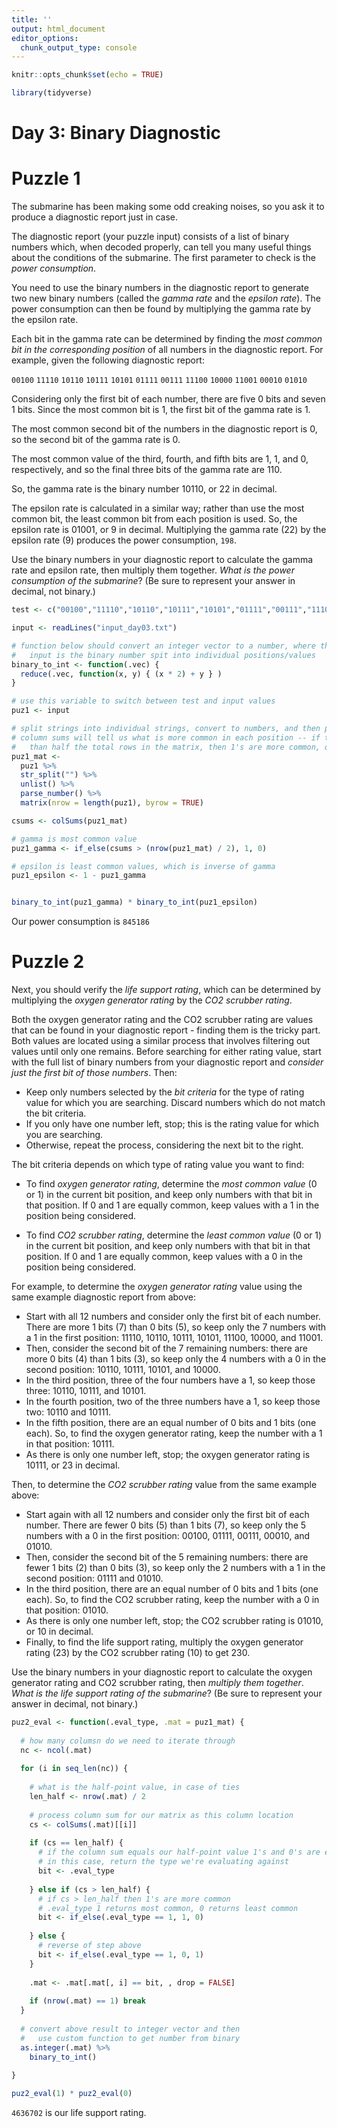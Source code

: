 ```yaml
---
title: ''
output: html_document
editor_options: 
  chunk_output_type: console
---
```


```r
knitr::opts_chunk$set(echo = TRUE)

library(tidyverse)
```

# Day 3: Binary Diagnostic

# Puzzle 1

The submarine has been making some odd creaking noises, so you ask it to produce a diagnostic report just in case.

The diagnostic report (your puzzle input) consists of a list of binary numbers which, when decoded properly, can tell you many useful things about the conditions of the submarine. The first parameter to check is the *power consumption*.

You need to use the binary numbers in the diagnostic report to generate two new binary numbers (called the *gamma rate* and the *epsilon rate*). The power consumption can then be found by multiplying the gamma rate by the epsilon rate.

Each bit in the gamma rate can be determined by finding the *most common bit in the corresponding position* of all numbers in the diagnostic report. For example, given the following diagnostic report:

`00100`
`11110`
`10110`
`10111`
`10101`
`01111`
`00111`
`11100`
`10000`
`11001`
`00010`
`01010`

Considering only the first bit of each number, there are five 0 bits and seven 1 bits. Since the most common bit is 1, the first bit of the gamma rate is 1.

The most common second bit of the numbers in the diagnostic report is 0, so the second bit of the gamma rate is 0.

The most common value of the third, fourth, and fifth bits are 1, 1, and 0, respectively, and so the final three bits of the gamma rate are 110.

So, the gamma rate is the binary number 10110, or 22 in decimal.

The epsilon rate is calculated in a similar way; rather than use the most common bit, the least common bit from each position is used. So, the epsilon rate is 01001, or 9 in decimal. Multiplying the gamma rate (22) by the epsilon rate (9) produces the power consumption, `198`.

Use the binary numbers in your diagnostic report to calculate the gamma rate and epsilon rate, then multiply them together. *What is the power consumption of the submarine*? (Be sure to represent your answer in decimal, not binary.)


```r
test <- c("00100","11110","10110","10111","10101","01111","00111","11100","10000","11001","00010","01010")

input <- readLines("input_day03.txt")

```


```r
# function below should convert an integer vector to a number, where the integer vector
#   input is the binary number spit into individual positions/values
binary_to_int <- function(.vec) {
  reduce(.vec, function(x, y) { (x * 2) + y } )
}

# use this variable to switch between test and input values
puz1 <- input

# split strings into individual strings, convert to numbers, and then put in a matrix
# column sums will tell us what is more common in each position -- if the colsum is greater
#   than half the total rows in the matrix, then 1's are more common, otherwise 0's are
puz1_mat <- 
  puz1 %>% 
  str_split("") %>% 
  unlist() %>% 
  parse_number() %>% 
  matrix(nrow = length(puz1), byrow = TRUE) 

csums <- colSums(puz1_mat)

# gamma is most common value
puz1_gamma <- if_else(csums > (nrow(puz1_mat) / 2), 1, 0)

# epsilon is least common values, which is inverse of gamma
puz1_epsilon <- 1 - puz1_gamma


binary_to_int(puz1_gamma) * binary_to_int(puz1_epsilon)

```

Our power consumption is `845186`



# Puzzle 2

Next, you should verify the *life support rating*, which can be determined by multiplying the *oxygen generator rating* by the *CO2 scrubber rating*.

Both the oxygen generator rating and the CO2 scrubber rating are values that can be found in your diagnostic report - finding them is the tricky part. Both values are located using a similar process that involves filtering out values until only one remains. Before searching for either rating value, start with the full list of binary numbers from your diagnostic report and *consider just the first bit of those numbers*. Then:

- Keep only numbers selected by the *bit criteria* for the type of rating value for which you are searching. Discard numbers which do not match the bit criteria.
- If you only have one number left, stop; this is the rating value for which you are searching.
- Otherwise, repeat the process, considering the next bit to the right.


The bit criteria depends on which type of rating value you want to find:

- To find *oxygen generator rating*, determine the *most common value* (0 or 1) in the current bit position, and keep only numbers with that bit in that position. If 0 and 1 are equally common, keep values with a 1 in the position being considered.

- To find *CO2 scrubber rating*, determine the *least common value* (0 or 1) in the current bit position, and keep only numbers with that bit in that position. If 0 and 1 are equally common, keep values with a 0 in the position being considered.


For example, to determine the *oxygen generator rating* value using the same example diagnostic report from above:

- Start with all 12 numbers and consider only the first bit of each number. There are more 1 bits (7) than 0 bits (5), so keep only the 7 numbers with a 1 in the first position: 11110, 10110, 10111, 10101, 11100, 10000, and 11001.
- Then, consider the second bit of the 7 remaining numbers: there are more 0 bits (4) than 1 bits (3), so keep only the 4 numbers with a 0 in the second position: 10110, 10111, 10101, and 10000.
- In the third position, three of the four numbers have a 1, so keep those three: 10110, 10111, and 10101.
- In the fourth position, two of the three numbers have a 1, so keep those two: 10110 and 10111.
- In the fifth position, there are an equal number of 0 bits and 1 bits (one each). So, to find the oxygen generator rating, keep the number with a 1 in that position: 10111.
- As there is only one number left, stop; the oxygen generator rating is 10111, or 23 in decimal.

Then, to determine the *CO2 scrubber rating* value from the same example above:

- Start again with all 12 numbers and consider only the first bit of each number. There are fewer 0 bits (5) than 1 bits (7), so keep only the 5 numbers with a 0 in the first position: 00100, 01111, 00111, 00010, and 01010.
- Then, consider the second bit of the 5 remaining numbers: there are fewer 1 bits (2) than 0 bits (3), so keep only the 2 numbers with a 1 in the second position: 01111 and 01010.
- In the third position, there are an equal number of 0 bits and 1 bits (one each). So, to find the CO2 scrubber rating, keep the number with a 0 in that position: 01010.
- As there is only one number left, stop; the CO2 scrubber rating is 01010, or 10 in decimal.
- Finally, to find the life support rating, multiply the oxygen generator rating (23) by the CO2 scrubber rating (10) to get 230.

Use the binary numbers in your diagnostic report to calculate the oxygen generator rating and CO2 scrubber rating, then *multiply them together*. *What is the life support rating of the submarine*? (Be sure to represent your answer in decimal, not binary.)

```r

puz2_eval <- function(.eval_type, .mat = puz1_mat) {
  
  # how many columsn do we need to iterate through
  nc <- ncol(.mat)
  
  for (i in seq_len(nc)) {
    
    # what is the half-point value, in case of ties
    len_half <- nrow(.mat) / 2
    
    # process column sum for our matrix as this column location
    cs <- colSums(.mat)[[i]]
    
    if (cs == len_half) {
      # if the column sum equals our half-point value 1's and 0's are equally column
      # in this case, return the type we're evaluating against 
      bit <- .eval_type
      
    } else if (cs > len_half) {
      # if cs > len_half then 1's are more common
      # .eval_type 1 returns most common, 0 returns least common
      bit <- if_else(.eval_type == 1, 1, 0)
      
    } else {
      # reverse of step above
      bit <- if_else(.eval_type == 1, 0, 1)
    }
    
    .mat <- .mat[.mat[, i] == bit, , drop = FALSE]
    
    if (nrow(.mat) == 1) break
  }
  
  # convert above result to integer vector and then 
  #   use custom function to get number from binary
  as.integer(.mat) %>% 
    binary_to_int()
  
}

puz2_eval(1) * puz2_eval(0)


```

`4636702` is our life support rating.